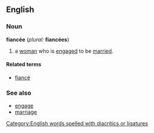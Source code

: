 ==English==
===Noun===
'''fiancée''' (''plural:'' '''fiancées''')

# a [[woman]] who is [[engage]]d to be [[marry|married]].

====Related terms====
*[[fiancé]]

===See also===
*[[engage]]
*[[marriage]]

[[Category:English words spelled with diacritics or ligatures]]